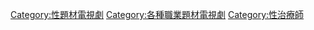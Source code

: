 [[Category:性題材電視劇|Category:性題材電視劇]]
[[Category:各種職業題材電視劇|Category:各種職業題材電視劇]]
[[Category:性治療師|Category:性治療師]]